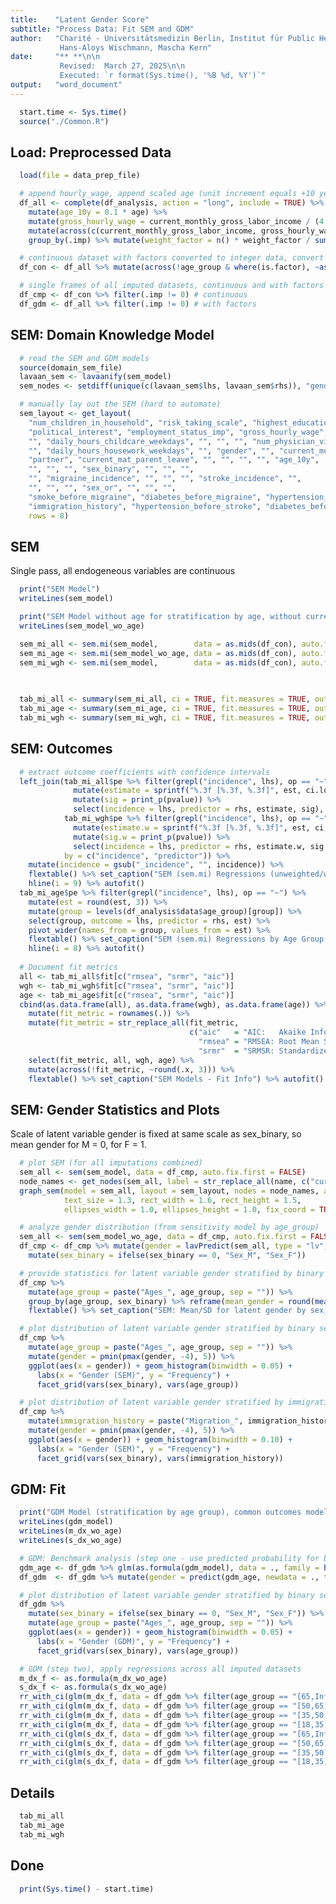 ```yaml
---
title:    "Latent Gender Score"
subtitle: "Process Data: Fit SEM and GDM"
author:   "Charité - Universitätsmedizin Berlin, Institut für Public Health\n\n
           Hans-Aloys Wischmann, Mascha Kern"
date:     "** **\n\n
           Revised:  March 27, 2025\n\n
           Executed: `r format(Sys.time(), '%B %d, %Y')`"
output:   "word_document"
---
```


```r
  start.time <- Sys.time()
  source("./Common.R")
```

## Load: Preprocessed Data

```r
  load(file = data_prep_file)

  # append hourly_wage, append scaled age (unit increment equals +10 years), normalize weights
  df_all <- complete(df_analysis, action = "long", include = TRUE) %>%
    mutate(age_10y = 0.1 * age) %>%
    mutate(gross_hourly_wage = current_monthly_gross_labor_income / (4.35 * work_time)) %>%
    mutate(across(c(current_monthly_gross_labor_income, gross_hourly_wage), ~((.x - median(.x, na.rm = TRUE)) / IQR(.x, na.rm = TRUE)))) %>%
    group_by(.imp) %>% mutate(weight_factor = n() * weight_factor / sum(weight_factor, na.rm = TRUE)) %>% ungroup()

  # continuous dataset with factors converted to integer data, convert back to mids
  df_con <- df_all %>% mutate(across(!age_group & where(is.factor), ~as.integer(as.character(.x))))

  # single frames of all imputed datasets, continuous and with factors
  df_cmp <- df_con %>% filter(.imp != 0) # continuous
  df_gdm <- df_all %>% filter(.imp != 0) # with factors
```

## SEM: Domain Knowledge Model

```r
  # read the SEM and GDM models
  source(domain_sem_file)
  lavaan_sem <- lavaanify(sem_model)
  sem_nodes <- setdiff(unique(c(lavaan_sem$lhs, lavaan_sem$rhs)), "gender")

  # manually lay out the SEM (hard to automate)
  sem_layout <- get_layout(
    "num_children_in_household", "risk_taking_scale", "highest_educational_degree",
    "political_interest", "employment_status_imp", "gross_hourly_wage", "",
    "", "daily_hours_childcare_weekdays", "", "", "", "num_physician_visits", "east_german_residence",
    "", "daily_hours_housework_weekdays", "", "gender", "", "current_monthly_gross_labor_income", "",
    "partner", "current_mat_parent_leave", "", "", "", "", "age_10y",
    "", "", "", "sex_binary", "", "", "",
    "", "migraine_incidence", "", "", "", "stroke_incidence", "",
    "", "", "", "sex_or", "", "", "",
    "smoke_before_migraine", "diabetes_before_migraine", "hypertension_before_migraine",
    "immigration_history", "hypertension_before_stroke", "diabetes_before_stroke", "smoke_before_stroke",
    rows = 8)
```

## SEM

Single pass, all endogeneous variables are continuous

```r
  print("SEM Model")
  writeLines(sem_model)

  print("SEM Model without age for stratification by age, without current_mat_parent_leave for 65+")
  writeLines(sem_model_wo_age)

  sem_mi_all <- sem.mi(sem_model,        data = as.mids(df_con), auto.fix.first = FALSE)
  sem_mi_age <- sem.mi(sem_model_wo_age, data = as.mids(df_con), auto.fix.first = FALSE, group = "age_group")
  sem_mi_wgh <- sem.mi(sem_model,        data = as.mids(df_con), auto.fix.first = FALSE, sampling.weights = "weight_factor",
                                                                                         sampling.weights.normalization = "none",
                                                                                         observed.information = "h1")

  tab_mi_all <- summary(sem_mi_all, ci = TRUE, fit.measures = TRUE, output = "data.frame")
  tab_mi_age <- summary(sem_mi_age, ci = TRUE, fit.measures = TRUE, output = "data.frame")
  tab_mi_wgh <- summary(sem_mi_wgh, ci = TRUE, fit.measures = TRUE, output = "data.frame")
```

## SEM: Outcomes

```r
  # extract outcome coefficients with confidence intervals
  left_join(tab_mi_all$pe %>% filter(grepl("incidence", lhs), op == "~") %>%
              mutate(estimate = sprintf("%.3f [%.3f, %.3f]", est, ci.lower, ci.upper)) %>%
              mutate(sig = print_p(pvalue)) %>%
              select(incidence = lhs, predictor = rhs, estimate, sig),
            tab_mi_wgh$pe %>% filter(grepl("incidence", lhs), op == "~") %>%
              mutate(estimate.w = sprintf("%.3f [%.3f, %.3f]", est, ci.lower, ci.upper)) %>%
              mutate(sig.w = print_p(pvalue)) %>%
              select(incidence = lhs, predictor = rhs, estimate.w, sig.w),
            by = c("incidence", "predictor")) %>%
    mutate(incidence = gsub("_incidence", "", incidence)) %>%
    flextable() %>% set_caption("SEM (sem.mi) Regressions (unweighted/weighted)") %>%
    hline(i = 9) %>% autofit()
  tab_mi_age$pe %>% filter(grepl("incidence", lhs), op == "~") %>%
    mutate(est = round(est, 3)) %>%
    mutate(group = levels(df_analysis$data$age_group)[group]) %>%
    select(group, outcome = lhs, predictor = rhs, est) %>%
    pivot_wider(names_from = group, values_from = est) %>%
    flextable() %>% set_caption("SEM (sem.mi) Regressions by Age Group, unweighted") %>% autofit() %>%
    hline(i = 8) %>% autofit()
  
  # Document fit metrics
  all <- tab_mi_all$fit[c("rmsea", "srmr", "aic")]
  wgh <- tab_mi_wgh$fit[c("rmsea", "srmr", "aic")]
  age <- tab_mi_age$fit[c("rmsea", "srmr", "aic")]
  cbind(as.data.frame(all), as.data.frame(wgh), as.data.frame(age)) %>%
    mutate(fit_metric = rownames(.)) %>%
    mutate(fit_metric = str_replace_all(fit_metric,
                                        c("aic"   = "AIC:   Akaike Information Criterion",
                                          "rmsea" = "RMSEA: Root Mean Square Error of Approximation",
                                          "srmr"  = "SRMSR: Standardized Root Mean Square Residual"))) %>%
    select(fit_metric, all, wgh, age) %>%
    mutate(across(!fit_metric, ~round(.x, 3))) %>%
    flextable() %>% set_caption("SEM Models - Fit Info") %>% autofit()
```

## SEM: Gender Statistics and Plots

Scale of latent variable gender is fixed at same scale as sex_binary, so mean gender for M = 0, for F = 1.

```r
  # plot SEM (for all imputations combined)
  sem_all <- sem(sem_model, data = df_cmp, auto.fix.first = FALSE)
  node_names <- get_nodes(sem_all, label = str_replace_all(name, c("current_" = "", "age_10y" = "age", "_" = "\n")))
  graph_sem(model = sem_all, layout = sem_layout, nodes = node_names, angle = 180.0,
            text_size = 1.3, rect_width = 1.6, rect_height = 1.5,
            ellipses_width = 1.0, ellipses_height = 1.0, fix_coord = TRUE)

  # analyze gender distribution (from sensitivity model by age_group)
  sem_all <- sem(sem_model_wo_age, data = df_cmp, auto.fix.first = FALSE, group = "age_group")
  df_cmp <- df_cmp %>% mutate(gender = lavPredict(sem_all, type = "lv", assemble = TRUE)[,"gender"]) %>%
    mutate(sex_binary = ifelse(sex_binary == 0, "Sex_M", "Sex_F"))

  # provide statistics for latent variable gender stratified by binary sex
  df_cmp %>%
    mutate(age_group = paste("Ages_", age_group, sep = "")) %>%
    group_by(age_group, sex_binary) %>% reframe(mean_gender = round(mean(gender), 3), sd_gender = round(sd(gender), 3)) %>%
    flextable() %>% set_caption("SEM: Mean/SD for latent gender by sex_binary") %>% autofit()

  # plot distribution of latent variable gender stratified by binary sex
  df_cmp %>%
    mutate(age_group = paste("Ages_", age_group, sep = "")) %>%
    mutate(gender = pmin(pmax(gender, -4), 5)) %>%
    ggplot(aes(x = gender)) + geom_histogram(binwidth = 0.05) +
      labs(x = "Gender (SEM)", y = "Frequency") +
      facet_grid(vars(sex_binary), vars(age_group))

  # plot distribution of latent variable gender stratified by immigration background
  df_cmp %>%
    mutate(immigration_history = paste("Migration_", immigration_history, sep = "")) %>%
    mutate(gender = pmin(pmax(gender, -4), 5)) %>%
    ggplot(aes(x = gender)) + geom_histogram(binwidth = 0.10) +
      labs(x = "Gender (SEM)", y = "Frequency") +
      facet_grid(vars(sex_binary), vars(immigration_history))
```

## GDM: Fit

```r
  print("GDM Model (stratification by age group), common outcomes model (without age)")
  writeLines(gdm_model)
  writeLines(m_dx_wo_age)
  writeLines(s_dx_wo_age)

  # GDM: Benchmark analysis (step one - use predicted probability for binary sex as proxy for gender)
  gdm_age <- df_gdm %>% glm(as.formula(gdm_model), data = ., family = binomial(link = logit))
  df_gdm  <- df_gdm %>% mutate(gender = predict(gdm_age, newdata = ., type = "response"))

  # plot distribution of latent variable gender stratified by binary sex
  df_gdm %>%
    mutate(sex_binary = ifelse(sex_binary == 0, "Sex_M", "Sex_F")) %>%
    mutate(age_group = paste("Ages_", age_group, sep = "")) %>%
    ggplot(aes(x = gender)) + geom_histogram(binwidth = 0.05) +
      labs(x = "Gender (GDM)", y = "Frequency") +
      facet_grid(vars(sex_binary), vars(age_group))

  # GDM (step two), apply regressions across all imputed datasets
  m_dx_f <- as.formula(m_dx_wo_age)
  s_dx_f <- as.formula(s_dx_wo_age)
  rr_with_ci(glm(m_dx_f, data = df_gdm %>% filter(age_group == "[65,Inf)"), family = binomial(link = logit)), "Migraine Incidence, 65+")
  rr_with_ci(glm(m_dx_f, data = df_gdm %>% filter(age_group == "[50,65)"),  family = binomial(link = logit)), "Migraine Incidence, 50-64")
  rr_with_ci(glm(m_dx_f, data = df_gdm %>% filter(age_group == "[35,50)"),  family = binomial(link = logit)), "Migraine Incidence, 35-50")
  rr_with_ci(glm(m_dx_f, data = df_gdm %>% filter(age_group == "[18,35)"),  family = binomial(link = logit)), "Migraine Incidence, 18-35")
  rr_with_ci(glm(s_dx_f, data = df_gdm %>% filter(age_group == "[65,Inf)"), family = binomial(link = logit)), "Stroke Incidence, 65+")
  rr_with_ci(glm(s_dx_f, data = df_gdm %>% filter(age_group == "[50,65)"),  family = binomial(link = logit)), "Stroke Incidence, 50-64")
  rr_with_ci(glm(s_dx_f, data = df_gdm %>% filter(age_group == "[35,50)"),  family = binomial(link = logit)), "Stroke Incidence, 35-50")
  rr_with_ci(glm(s_dx_f, data = df_gdm %>% filter(age_group == "[18,35)"),  family = binomial(link = logit)), "Stroke Incidence, 18-35")
```

## Details

```r
  tab_mi_all
  tab_mi_age
  tab_mi_wgh
```

## Done

```r
  print(Sys.time() - start.time)
```